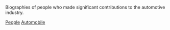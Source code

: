{{Commons category|People in the automobile industry}}
Biographies of people who made significant contributions to the automotive industry.

[[Category:汽車產業|People]]
[[Category:交通人物|Automobile]]